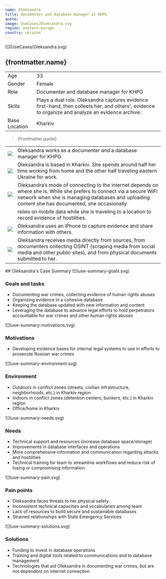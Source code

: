 ```yaml
---
name: Oleksandra
title: Documenter and database manager at KHPG
quote:
image: UseCases/Oleksandra.svg
region: eastern-europe
country: ukraine
---
```



<ProfileSection>
![](UseCases/Oleksandra.svg)

## **{frontmatter.name}**

|               |                                                                                                                                                   |
| ------------- | ------------------------------------------------------------------------------------------------------------------------------------------------- |
| Age           | 33                                                                                                                                                |
| Gender        | Female                                                                                                                                            |
| Role          | Documenter and database manager for KHPG                                                                                                          |
| Skills        | Plays a dual role. Oleksandra captures evidence first-hand, then collects her, and others', evidence to organize and analyze an evidence archive. |
| Base Location | Kharkiv                                                                                                                                           |

> {frontmatter.quote}

|                  |                                                                                                                                                                                                                           |
| ---------------- | ------------------------------------------------------------------------------------------------------------------------------------------------------------------------------------------------------------------------- |
| ![](khpg.svg)    | Oleksandra works as a documenter and a database manager for KHPG.                                                                                                                                                         |
| ![](folder.svg)  | Oleksandra is based in Kharkiv. She spends around half her time working from home and the other half traveling eastern Ukraine for work.                                                                                  |
| ![](play.svg)    | Oleksandra’s mode of connecting to the internet depends on where she is. While she prefers to connect via a secure WiFi network when she is managing databases and uploading content she has documented, she occasionally |
|                  | relies on mobile data while she is traveling to a location to record evidence of hostilities.                                                                                                                             |
| ![](hands.svg)   | Oleksandra uses an iPhone to capture evidence and share information with others.                                                                                                                                          |
| ![](website.svg) | Oleksandra receives media directly from sources, from documenters collecting OSINT (scraping media from social media and other public sites), and from physical documents submitted to her.                               |

</ProfileSection>
<AchievementsSection>
    ## Oleksandra's Case Summary

<AchievementItem>
![](use-summary-goals.svg)

### Goals and tasks

- Documenting war crimes, collecting evidence of human rights abuses
- Organizing evidence in a cohesive database
- Keeping the database updated with new information and content
- Leveraging the database to advance legal efforts to hold perpetrators accountable for war crimes and other human rights abuses

</AchievementItem>
<AchievementItem>
![](use-summary-motivations.svg)

### Motivations

- Developing evidence bases for internal legal systems to use in efforts to prosecute Russian war crimes

</AchievementItem>
<AchievementItem>
![](use-summary-environment.svg)

### Environment

- Outdoors in conflict zones (streets, civilian infrastructure, neighborhoods, etc.) in Kharkiv region
- Indoors in conflict zones (detention centers, bunkers, etc.) in Kharkiv region
- Office/home in Kharkiv

</AchievementItem>
<AchievementItem>
![](use-summary-needs.svg)

### Needs

- Technical support and resources (increase database space/storage)
- Improvements in database interfaces and operations
- More comprehensive information and communication regarding attacks and hostilities
- Technical training for team to streamline workflows and reduce risk of losing or compromising information

</AchievementItem>
<AchievementItem>
![](use-summary-pain.svg)

### Pain points

- Oleksandra faces threats to her physical safety
- Inconsistent technical capacities and vocabularies among team
- Lack of resources to build secure and sustainable databases
- Strained relationships with State Emergency Services

</AchievementItem>
<AchievementItem>
![](use-summary-solutions.svg)

### Solutions

- Funding to invest in database operations
- Training and digital tools related to communications and to database management
- Technologies that aid Oleksandra in documenting war crimes, but are not dependent on internet connection

</AchievementItem>
</AchievementsSection>
